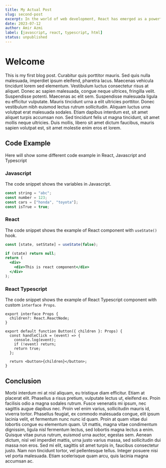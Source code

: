 ```yaml
---
title: My Actual Post
slug: second-post
excerpt: In the world of web development, React has emerged as a powerful JavaScript library that enables developers to build dynamic and interactive user interfaces. Its component-based architecture and efficient rendering make it a popular choice among developers, whether they are working on small personal projects or large-scale applications. If you're new to React or looking to enhance your skills, this blog is here to guide you through the process of utilizing React applications effectively.
date: 2023-07-12
author: Amir Azmi
label: [javascript, react, typescript, html]
status: unpublished
---
```


# Welcome

This is my first blog post. Curabitur quis porttitor mauris. Sed quis nulla malesuada, imperdiet ipsum eleifend, pharetra lacus. Maecenas vehicula tincidunt lorem sed elementum. Vestibulum luctus consectetur risus at aliquet. Donec ac sapien malesuada, congue neque ultrices, fringilla velit. Suspendisse potenti. Maecenas ac elit sem. Suspendisse malesuada ligula eu efficitur vulputate. Mauris tincidunt urna a elit ultricies porttitor. Donec vestibulum nibh euismod lectus rutrum sollicitudin. Aliquam luctus urna volutpat erat malesuada sodales. Etiam dapibus interdum est, sit amet aliquet turpis accumsan non. Sed tincidunt felis ut magna tincidunt, sit amet mollis neque ultricies. Duis mollis, libero sit amet dictum faucibus, mauris sapien volutpat est, sit amet molestie enim eros et lorem.

## Code Example

Here will show some different code example in React, Javascript and Typescript

### Javascript

The code snippet shows the variables in Javascript.

```javascript
const string = "abc";
const number = 123;
const cars = ["honda", "toyota"];
const isTrue = true;
```

### React

The code snippet shows the example of React component with `useState()` hook.

```jsx
const [state, setState] = useState(false);

if (state) return null;
return (
  <div>
    <div>This is react component</div>
  </div>
);
```

### React Typescript

The code snippet shows the example of React Typescript component with custom `interface Props`.

```tsx
export interface Props {
  children?: React.ReactNode;
}

export default function Button({ children }: Props) {
  const handleClick = (event) => {
    console.log(event);
    if (!event) return;
    return true;
  };

  return <button>{children}</button>;
}
```

## Conclusion

Morbi interdum mi at nisl aliquam, eu tristique diam efficitur. Etiam at placerat elit. Phasellus a risus pretium, vulputate lectus ut, eleifend ex. Proin facilisis odio a magna sodales rutrum. Fusce venenatis mi ipsum, nec sagittis augue dapibus nec. Proin vel enim varius, sollicitudin mauris id, viverra tortor. Phasellus feugiat, ex commodo malesuada congue, elit ipsum lacinia velit, et fermentum nunc nunc id quam. Proin at quam vitae dui lobortis congue eu elementum quam. Ut mattis, magna vitae condimentum dignissim, ligula nisl fermentum lectus, sed lobortis magna lectus a enim. Quisque vitae purus rutrum, euismod urna auctor, egestas sem. Aenean dictum, nisl vel imperdiet mattis, urna justo varius massa, sed sollicitudin dui massa non eros. Sed mi elit, sagittis sit amet turpis in, faucibus consectetur justo. Nam non tincidunt tortor, vel pellentesque tellus. Integer posuere nisi vel porta malesuada. Etiam scelerisque quam arcu, quis lacinia magna accumsan ac.
